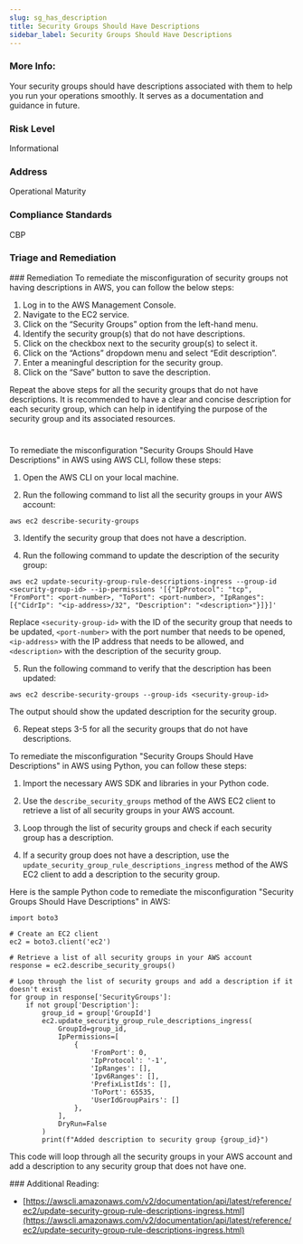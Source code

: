 ```yaml
---
slug: sg_has_description
title: Security Groups Should Have Descriptions
sidebar_label: Security Groups Should Have Descriptions
---
```


### More Info:

Your security groups should have descriptions associated with them to help you run your operations smoothly. It serves as a documentation and guidance in future.

### Risk Level

Informational

### Address

Operational Maturity

### Compliance Standards

CBP



### Triage and Remediation
<Tabs>
<Tab title='Remediation'>
### Remediation

<AccordionGroup>
<Accordion title='Using Console' defaultOpen='true'>
To remediate the misconfiguration of security groups not having descriptions in AWS, you can follow the below steps:

1. Log in to the AWS Management Console.
2. Navigate to the EC2 service.
3. Click on the “Security Groups” option from the left-hand menu.
4. Identify the security group(s) that do not have descriptions.
5. Click on the checkbox next to the security group(s) to select it.
6. Click on the “Actions” dropdown menu and select “Edit description”.
7. Enter a meaningful description for the security group.
8. Click on the “Save” button to save the description.

Repeat the above steps for all the security groups that do not have descriptions. It is recommended to have a clear and concise description for each security group, which can help in identifying the purpose of the security group and its associated resources.

#
</Accordion>

<Accordion title='Using CLI'>
To remediate the misconfiguration "Security Groups Should Have Descriptions" in AWS using AWS CLI, follow these steps:

1. Open the AWS CLI on your local machine.

2. Run the following command to list all the security groups in your AWS account:

```
aws ec2 describe-security-groups
```

3. Identify the security group that does not have a description.

4. Run the following command to update the description of the security group:

```
aws ec2 update-security-group-rule-descriptions-ingress --group-id <security-group-id> --ip-permissions '[{"IpProtocol": "tcp", "FromPort": <port-number>, "ToPort": <port-number>, "IpRanges": [{"CidrIp": "<ip-address>/32", "Description": "<description>"}]}]'
```

Replace `<security-group-id>` with the ID of the security group that needs to be updated, `<port-number>` with the port number that needs to be opened, `<ip-address>` with the IP address that needs to be allowed, and `<description>` with the description of the security group.

5. Run the following command to verify that the description has been updated:

```
aws ec2 describe-security-groups --group-ids <security-group-id>
```

The output should show the updated description for the security group.

6. Repeat steps 3-5 for all the security groups that do not have descriptions.
</Accordion>

<Accordion title='Using Python'>
To remediate the misconfiguration "Security Groups Should Have Descriptions" in AWS using Python, you can follow these steps:

1. Import the necessary AWS SDK and libraries in your Python code.

2. Use the `describe_security_groups` method of the AWS EC2 client to retrieve a list of all security groups in your AWS account.

3. Loop through the list of security groups and check if each security group has a description.

4. If a security group does not have a description, use the `update_security_group_rule_descriptions_ingress` method of the AWS EC2 client to add a description to the security group.

Here is the sample Python code to remediate the misconfiguration "Security Groups Should Have Descriptions" in AWS:

```
import boto3

# Create an EC2 client
ec2 = boto3.client('ec2')

# Retrieve a list of all security groups in your AWS account
response = ec2.describe_security_groups()

# Loop through the list of security groups and add a description if it doesn't exist
for group in response['SecurityGroups']:
    if not group['Description']:
        group_id = group['GroupId']
        ec2.update_security_group_rule_descriptions_ingress(
            GroupId=group_id,
            IpPermissions=[
                {
                    'FromPort': 0,
                    'IpProtocol': '-1',
                    'IpRanges': [],
                    'Ipv6Ranges': [],
                    'PrefixListIds': [],
                    'ToPort': 65535,
                    'UserIdGroupPairs': []
                },
            ],
            DryRun=False
        )
        print(f"Added description to security group {group_id}")
```

This code will loop through all the security groups in your AWS account and add a description to any security group that does not have one.
</Accordion>

</AccordionGroup>
</Tab>
</Tabs>
### Additional Reading:

- [https://awscli.amazonaws.com/v2/documentation/api/latest/reference/ec2/update-security-group-rule-descriptions-ingress.html](https://awscli.amazonaws.com/v2/documentation/api/latest/reference/ec2/update-security-group-rule-descriptions-ingress.html) 

